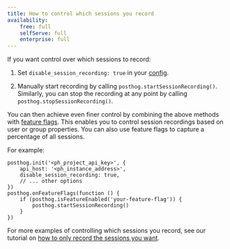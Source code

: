 ```yaml
---
title: How to control which sessions you record
availability:
    free: full
    selfServe: full
    enterprise: full
---
```


If you want control over which sessions to record:

1. Set `disable_session_recording: true` in your [config](/docs/integrate/client/js/#config).

2. Manually start recording by calling `posthog.startSessionRecording()`. Similarly, you can stop the recording at any point by calling `posthog.stopSessionRecording()`.

You can then achieve even finer control by combining the above methods with [feature flags](/docs/feature-flags). This enables you to control session recordings based on user or group properties. You can also use feature flags to capture a percentage of all sessions.

For example:

```js-web
posthog.init('<ph_project_api_key>', {
    api_host: '<ph_instance_address>',
    disable_session_recording: true,
    // ... other options
})
posthog.onFeatureFlags(function () {
    if (posthog.isFeatureEnabled('your-feature-flag')) {
        posthog.startSessionRecording()
    }
})
```

For more examples of controlling  which sessions you record, see our tutorial on [how to only record the sessions you want](/tutorials/limit-session-recordings).

